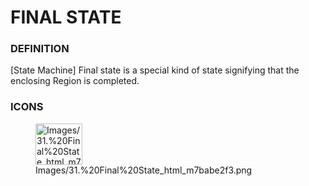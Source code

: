 
= FINAL STATE =

=== DEFINITION ===

&#91;State Machine&#93; Final state is a special kind of state signifying that the enclosing Region is completed.


=== ICONS ===

[[Image:Images/31.%20Final%20State_html_m7babe2f3.png|75x66px]]

